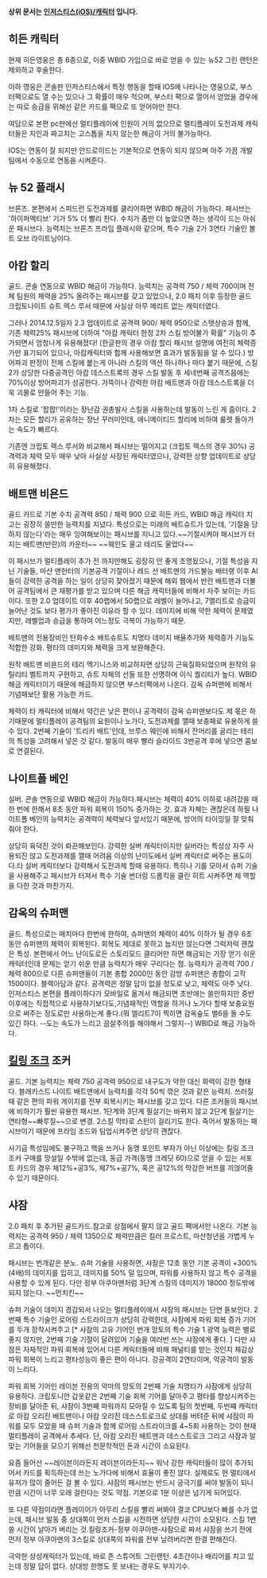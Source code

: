 ''' 상위 문서는 [[인저스티스(iOS)/캐릭터]] 입니다.'''


== 히든 캐릭터 ==

현재 히든영웅은 총 6종으로, 이중 WBID 가입으로 바로 얻을 수 있는 뉴52 그린 랜턴은 제외하고 후술한다.

이하 영웅은 콘솔판 인저스티스에서 특정 행동을 할때 IOS에 나타나는 영웅으로, 부스터팩으로도 열 수는 있으나 그 확률이 매우 적으며, 부스터 팩으로 열어서 얻었을 경우에는 따로 승급을 위해선 같은 카드를 팩으로 또 얻어야만 한다.

여담으로 본편 pc판에선 멀티플레이에 인원이 거의 없으므로 멀티플레이 도전과제 캐릭터들은 지인과 짜고치는 고스톱을 치지 않는한 해금이 거의 불가능하다.

IOS는 연동이 잘 되지만 안드로이드는 기본적으로 연동이 되지 않으며 아주 가끔 개발팀에서 수동으로 연동을 시켜준다.

== 뉴 52 플래시 ==

브론즈. 본편에서 스피드런 도전과제를 클리어하면 WBID 해금이 가능하다. 패시브는 '하이퍼액티브' 기가 5% 더 빨리 찬다. 수치가 좀만 더 높았으면 하는 생각이 드는 아쉬운 패시브다. 능력치는 브론즈 프라임 플래시와 같으며, 특수 기술 2가 3연타 기술인 볼트 오브 라이트닝이다.

== 아캄 할리 ==

골드. 콘솔 연동으로 WBID 해금이 가능하다. 능력치는 공격력 750 / 체력 700이며 전체 팀원의 체력을 25% 올려주는 패시브를 갖고 있었으나, 2.0 패치 이후 등장한 골드 크립토나이트 슈트 렉스 루서 때문에 사실상 아무 메리트 없는 캐릭터였다.

그러나 2014.12.5일자 2.3 업데이트로 공격력 900/ 체력 950으로 스탯상승과 함께, 기존 체력25% 패시브에 더하여 "아캄 캐릭터 한정 2차 스킬 방어불가 확률" 기능이 추가되면서 엄청나게 유용해졌다! (한글판의 경우 아캄 할리 패시브 설명에 여전히 체력증가만 표기되어 있으나, 아캄캐릭터와 함께 사용해보면 효과가 발동됨을 알 수 있다.) 방어파괴 판정이 전체 스킬에 붙는게 아니라 스킬의 액션 하나하나 마다 붙기 때문에, 스킬2가 상당한 다중공격인 아캄 데스스트록의 경우 스킬 발동 후 세네번째 공격즈음에는 70%이상 방어파괴가 성공한다. 가뜩이나 강력한 아캄 배트맨과 아캄 데스스트록을 더욱 괴물로 만들어 주는 기능.

1차 스킬로 '팝팝!'이라는 장난감 권총발사 스킬을 사용하는데 발동이 느린 게 흠이다. 2차는 모든 할리가 공유하는 장난 꾸러미인데, 애니메이티드 할리에 비하여 룰렛 돌아가는 속도가 빠르다.

기존엔 크립토 렉스 루서와 비교해서 패시브는 떨어지고 (크립토 렉스의 경우 30%) 공격력과 체력 모두 매우 낮아 사실상 사장된 캐릭터였으나, 강력한 상향 업데이트로 상당히 유용해졌다.

== 배트맨 비욘드 ==

골드 카드로 기본 수치 공격력 850 / 체력 900 으로 히든 카드, WBID 해금 캐릭터 치고는 굉장히 쓸만한 능력치를 지녔다. 특성으로는 미래의 배트슈트가 있는데, '기절을 당하지 않는다'라는 매우 잉여해보이는 패시브를 지니고 있다.~~기절시켜야 패시브가 터지는 배트맨(반란)의 카운터~~ ~~웨인도 울고 테리도 울었다~~

이 패시브가 멀티플레이 추가 전 까지만해도 굉장히 안 좋게 조명됬으나, 기절 특성을 지닌 기술들, 마샨 맨헌터의 기본공격 기절이나 레드 선 배트맨의 가드불능 배터랭 이후 AI들이 강력한 공격을 하는 일이 상당히 잦아졌기 때문에 해외 웹에서 반란 배트맨과 더불어 공격팀에서 큰 재평가를 받고 있으며 다른 해금 캐릭터들에 비해서 자주 보이는 카드이다.
또한 2.0 업데이트 이후 40랩에서 50랩으로 레벨이 늘어나고, 7엘리트로 승급이 늘어난 것도 보다 평가가 좋아진 이유라 할 수 있다. 데미지에 비해 약한 체력이 문제였지만, 레벨업과 승급을 통하여 어느정도 극복이 가능하기 때문.

배트맨의 전용장비인 탄화수소 배트슈트도 치명타 데미지 배율추가와 체력증가 기능도 적합한 강화. 평타의 데미지와 체력을 크게 보완해준다.

원작 배트맨 비욘드의 테리 멕기니스와 비교하자면 상당히 근육질화되었으며 원작의 유틸리티 벨트까지 구현하고, 슈트 자체의 선들 또한 선명하며 이식 퀄리티가 높다. WBID 해금 캐릭터이기 때문에 해금하지 않으면 부스터팩에서 나온다. 감옥 슈퍼맨에 비해서 기념패보단 활용 가능한 카드.

체력이 타 캐릭터에 비해서 약간은 낮은 편이나 공격력이 감옥 슈퍼맨보다도 제 몫은 하기때문에 멀티플레이 공격팀의 요원이나 노가다, 도전과제를 깰때 보충패로 유용하게 쓸 수 있다. 2번째 기술이 '트리키 배트'인데, 브루스 웨인에 비해서 잔머리를 굴리는 테리의 특성을 고려해서 넣은 것 같다. 발동이 매우 빨라 슬라이드 3번공격 후에 넣으면 콤보로 연결된다.

== 나이트폴 베인 ==

실버. 콘솔 연동으로 WBID 해금이 가능하다.패시브는 체력이 40% 이하로 내려갔을 때 한 번에 한해서 8초 동안 파워 회복이 150% 증가하는 것. 효과 자체는 괜찮은데 하필 나이트폴 베인의 능력치는 공격력이 체력보다 앞서있기 때문에, 방어의 타이밍일 잘 맞춰줘야 한다.

상당히 육덕진 것이 롸끈해보인다. 강력한 실버 캐릭터이지만 실버라는 특성상 자주 사용되진 않고 도전과제를 깰때 어려움 이상의 난이도에서 실버 캐릭터로 써주는 용도이다.타 실버 캐릭터보다 강력해서 도전과제 할때 유용하다. 특히나 기를 모아서 슈퍼 기술을 사용해주고 패시브가 터져서 특수 기술 썬더링 드롭킥을 클린 히트 시켜주면 제 역할을 다한 것과 마찬가지.


== 감옥의 슈퍼맨 ==

골드. 특성으로는 매치마다 한번에 한하여, 슈퍼맨의 체력이 40% 이하가 될 경우 6초 동안 슈퍼맨의 체력이 회복된다. 회복도 제대로 못하고 눕지만 않는다면 그럭저럭 괜찮은 특성. 본편에서 어느 난이도로든 스토리모드 클리어만 하면 해금되는 가장 얻기 쉬운 캐릭터인데 문제는 얻기 쉬운 만큼 능력치가 매우 구리다는 점. 능력치가 공격력 700 / 체력 800으로 다른 슈퍼맨들이 기본 총합 2000인 동안 감방 슈퍼맨은 총합이 고작 1500이다. 블랙아담과 같다. 공격력은 정말 답이 없을 정도로 낮고, 체력도 아주 낮다. 인저스티스 본편을 플레이하다가 모바일로 옮겨서 해금되면 초반에는 쓸만하지만 중반 이후에는 직접적으로 사용하기보다도,기념패적인 역할을 하거나 노가다 할때 보충요원으로 써주는 정도로만 사용하는게 좋다.(뭐 엘리트7이 찍히면 감옥숲도 별6을 돌 수도 있긴 하다. --도는 속도가 느리고 끔살주의를 해야해서 그렇지--) WBID로 해금 가능하다.

== [[킬링 조크]] 조커 ==

골드. 기본 능력치는 체력 750 공격력 950으로 내구도가 약한 대신 화력이 강한 형태다. 블래키스트 나이트 배트맨에서 능력치를 각각 50씩 깎은 것과 같은 능력치. 쓰러질 때 같은 편의 파워 게이지를 전부 회복시키는 패시브를 갖고 있다. 다른 조커들의 패시브에 비하기가 훨씬 유용한 패시브. 1단계와 3단계 필살기는 바뀌지 않고 2단계 필살기는 연타형~~빠루질~~으로 변경. 2스킬 막타로 스턴이 걸리기도 한다. 죽어서 발동하는 패시브이기 때문에 프라임 조드와 팀업시켜주면 상당히 괜찮다.

사기급 특성임에도 불구하고 핵을 쓰거나 동맹 포인트 부자가 아닌 이상에는 킬링 조크 조커 구매를 망설일 수밖에 없는데, 동급 가격(동맹 크레딧 60)으로 얻을 수 있는 서포트 카드의 경우 체12%+공3%, 체7%+공7%, 혹은 공12%의 막강한 버프를 끼얹어줄 수 있기 때문이다.

== 샤잠 ==

2.0 패치 후 추가된 골드카드.참고로 상점에서 팔지 않고 골드 팩에서만 나온다. 기본 능력치는 공격력 950 / 체력 1350으로 체력만큼은 킬러 프로스트, 마산청년을 가볍게 누르고 톱이다. 

패시브는 번개같은 분노. 슈퍼 기술을 사용하면, 샤잠은 12초 동안 기본 공격이 +300%(4배)의 데미지를 입히고, 데미지를 50% 덜 입으며, 파워를 사용하지 않고 특수 공격을 사용할 수 있게 된다. 다만 정부 아쿠아맨처럼 3단계 스킬의 데미지가 18000 정도밖에 되지 않는다. ~~먼치킨~~

슈퍼 기술이 데미지 경감되서 나오는 멀티플레이에서 샤잠의 패시브는 단연 돋보인다. 2번째 특수 기술인 로어링 스트라이크가 상당히 강력한데, 샤잠에게 파워 회복 증가 기어를 두개 장착시켜주고 [* 샤잠의 고유 기어인 번개 망토의 특수 기술 1 광역 능력은 별로 좋지 않지만, 2번째 기술 기절이 달려있어 기술을 여러번 쓰는 샤잠에게 좋다. ] 다만 샤잠은 자체적인 파워 회복에 있어서 다른 캐릭터들에 비해 패널티를 받는 것인지 체감상 파워 회복이 느리고 평타성능이 좋은 편이 아니다. 강공격이 2연타이며, 약공격이 발동이 느리다. 

파워 회복 기어인 레이븐 전용의 악마의 망토의 2번째 기술 치명타가 샤잠에게 상당히 유용하다. 크립토니안 갑옷같은 2번째 기술 회복 기어를 달아주고 평타를 향상시켜주는 장비를 달아준 뒤, 샤잠이 3번째 파워까지 모아질 수 있도록 팀의 첫번째, 두번쨰 캐릭터로 아캄 오리진 배트맨이나 아캄 오리진 데스스트로크로 상대를 버텨준 뒤에 샤잠이 파워를 모두 모았을 때 슈퍼 기술과 함께 로어링 스트라이크를 4~5회 사용하는 것이 현재 멀티플레이 공격에서 추세다. 단, 아캄 오리진 배트맨과 데스스트로크 그리고 샤잠과 알맞는 기어들을 모으기 위해선 천문학적인 돈과 시간이 소요된다. 

요즘 들어선 ~~레이븐이라든지 레이븐이라든지~~ 워낙 강한 캐릭터들이 많이 추가되어서 카드를 획득하는데 쓰는 노가다에 비해서 효율이 좋진 않다. 실제로도 현 멀티에서 유저가 많이 줄어든 걸 볼 수 있다. 샤잠의 패시브는 반드시 궁극기를 써야 발동이 되니만큼 시간이 너무 오래 걸린다는 것도 약점. 기본으로 1분 이상은 넘기게 되어있다. 

또 다른 약점이라면 플레이어가 아무리 스킬을 빨리 써봐야 결코 CPU보다 빠를 수가 없는데, 패시브 발동 중 상대쪽이 먼저 스킬을 시전하면 상당한 시간이 소모된다. 스킬 1번 쓸 시간이 날아가 버리는 것.킬링조커-정부 아쿠아맨-샤잠으로 짜서 샤잠을 쓰기 전에 먼저 정부 아쿠아맨의 3스킬로 상대쪽의 파워를 전부 날려버리면 한결 편해진다.

극악한 상성캐릭터가 있는데, 바로 존 스튜어트 그린랜턴. 4초간이나 배리어를 치고 있는데 정말 답이 없다. 상대방 한명도 못 보내는 경우도 부지기수.
